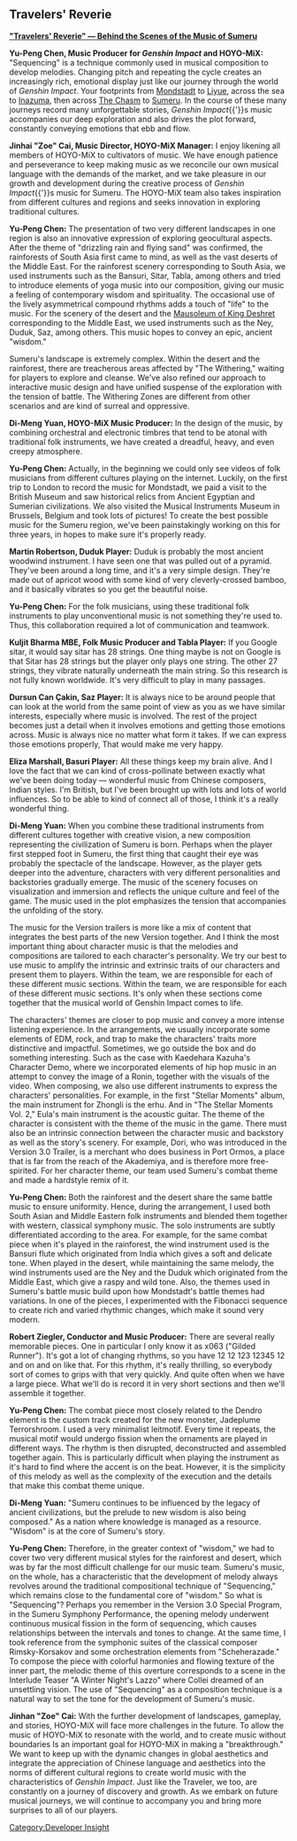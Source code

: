 {{SoundtrackTabs}}
==Travelers' Reverie==
'''[https://youtu.be/ps8oa3CRNfk "Travelers' Reverie" — Behind the Scenes of the Music of Sumeru]'''

'''Yu-Peng Chen, Music Producer for ''Genshin Impact'' and HOYO-MiX:''' "Sequencing" is a technique commonly used in musical composition to develop melodies. Changing pitch and repeating the cycle creates an increasingly rich, emotional display just like our journey through the world of ''Genshin Impact''. Your footprints from [[Mondstadt]] to [[Liyue]], across the sea to [[Inazuma]], then across [[The Chasm]] to [[Sumeru]]. In the course of these many journeys record many unforgettable stories, ''Genshin Impact''{{'}}s music accompanies our deep exploration and also drives the plot forward, constantly conveying emotions that ebb and flow.

'''Jinhai "Zoe" Cai, Music Director, HOYO-MiX Manager:''' I enjoy likening all members of HOYO-MiX to cultivators of music. We have enough patience and perseverance to keep making music as we reconcile our own musical language with the demands of the market, and we take pleasure in our growth and development during the creative process of ''Genshin Impact''{{'}}s music for Sumeru. The HOYO-MiX team also takes inspiration from different cultures and regions and seeks innovation in exploring traditional cultures.

'''Yu-Peng Chen:''' The presentation of two very different landscapes in one region is also an innovative expression of exploring geocultural aspects. After the theme of "drizzling rain and flying sand" was confirmed, the rainforests of South Asia first came to mind, as well as the vast deserts of the Middle East. For the rainforest scenery corresponding to South Asia, we used instruments such as the Bansuri, Sitar, Tabla, among others and tried to introduce elements of yoga music into our composition, giving our music a feeling of contemporary wisdom and spirituality. The occasional use of the lively asymmetrical compound rhythms adds a touch of "life" to the music. For the scenery of the desert and the [[Mausoleum of King Deshret]] corresponding to the Middle East, we used instruments such as the Ney, Duduk, Saz, among others. This music hopes to convey an epic, ancient "wisdom."

Sumeru's landscape is extremely complex. Within the desert and the rainforest, there are treacherous areas affected by "The Withering," waiting for players to explore and cleanse. We've also refined our approach to interactive music design and have unified suspense of the exploration with the tension of battle. The Withering Zones are different from other scenarios and are kind of surreal and oppressive.

'''Di-Meng Yuan, HOYO-MiX Music Producer:''' In the design of the music, by combining orchestral and electronic timbres that tend to be atonal with traditional folk instruments, we have created a dreadful, heavy, and even creepy atmosphere.

'''Yu-Peng Chen:''' Actually, in the beginning we could only see videos of folk musicians from different cultures playing on the internet. Luckily, on the first trip to London to record the music for Mondstadt, we paid a visit to the British Museum and saw historical relics from Ancient Egyptian and Sumerian civilizations. We also visited the Musical Instruments Museum in Brussels, Belgium and took lots of pictures! To create the best possible music for the Sumeru region, we've been painstakingly working on this for three years, in hopes to make sure it's properly ready.

'''Martin Robertson, Duduk Player:''' Duduk is probably the most ancient woodwind instrument. I have seen one that was pulled out of a pyramid. They've been around a long time, and it's a very simple design. They're made out of apricot wood with some kind of very cleverly-crossed bamboo, and it basically vibrates so you get the beautiful noise.

'''Yu-Peng Chen:''' For the folk musicians, using these traditional folk instruments to play unconventional music is not something they're used to. Thus, this collaboration required a lot of communication and teamwork.

'''Kuljit Bharma MBE, Folk Music Producer and Tabla Player:''' If you Google sitar, it would say sitar has 28 strings. One thing maybe is not on Google is that Sitar has 28 strings but the player only plays one string. The other 27 strings, they vibrate naturally underneath the main string. So this research is not fully known worldwide. It's very difficult to play in many passages.

'''Dursun Can Çakin, Saz Player:''' It is always nice to be around people that can look at the world from the same point of view as you as we have similar interests, especially where music is involved. The rest of the project becomes just a detail when it involves emotions and getting those emotions across. Music is always nice no matter what form it takes. If we can express those emotions properly, That would make me very happy.

'''Eliza Marshall, Basuri Player:''' All these things keep my brain alive. And I love the fact that we can kind of cross-pollinate between exactly what we've been doing today — wonderful music from Chinese composers, Indian styles. I'm British, but I've been brought up with lots and lots of world influences. So to be able to kind of connect all of those, I think it's a really wonderful thing.

'''Di-Meng Yuan:''' When you combine these traditional instruments from different cultures together with creative vision, a new composition representing the civilization of Sumeru is born. Perhaps when the player first stepped foot in Sumeru, the first thing that caught their eye was probably the spectacle of the landscape. However, as the player gets deeper into the adventure, characters with very different personalities and backstories gradually emerge. The music of the scenery focuses on visualization and immersion and reflects the unique culture and feel of the game. The music used in the plot emphasizes the tension that accompanies the unfolding of the story.

The music for the Version trailers is more like a mix of content that integrates the best parts of the new Version together. And I think the most important thing about character music is that the melodies and compositions are tailored to each character's personality. We try our best to use music to amplify the intrinsic and extrinsic traits of our characters and present them to players. Within the team, we are responsible for each of these different music sections. Within the team, we are responsible for each of these different music sections. It's only when these sections come together that the musical world of Genshin Impact comes to life.

The characters' themes are closer to pop music and convey a more intense listening experience. In the arrangements, we usually incorporate some elements of EDM, rock, and trap to make the characters' traits more distinctive and impactful. Sometimes, we go outside the box and do something interesting. Such as the case with Kaedehara Kazuha's Character Demo, where we incorporated elements of hip hop music in an attempt to convey the image of a Ronin, together with the visuals of the video. When composing, we also use different instruments to express the characters' personalities. For example, in the first "Stellar Moments" album, the main instrument for Zhongli is the erhu. And in "The Stellar Moments Vol. 2," Eula's main instrument is the acoustic guitar. The theme of the character is consistent with the theme of the music in the game. There must also be an intrinsic connection between the character music and backstory as well as the story's scenery. For example, Dori, who was introduced in the Version 3.0 Trailer, is a merchant who does business in Port Ormos, a place that is far from the reach of the Akademiya, and is therefore more free-spirited. For her character theme, our team used Sumeru's combat theme and made a hardstyle remix of it.

'''Yu-Peng Chen:''' Both the rainforest and the desert share the same battle music to ensure uniformity. Hence, during the arrangement, I used both South Asian and Middle Eastern folk instruments and blended them together with western, classical symphony music. The solo instruments are subtly differentiated according to the area. For example, for the same combat piece when it's played in the rainforest, the wind instrument used is the Bansuri flute which originated from India which gives a soft and delicate tone. When played in the desert, while maintaining the same melody, the wind instruments used are the Ney and the Duduk which originated from the Middle East, which give a raspy and wild tone. Also, the themes used in Sumeru's battle music build upon how Mondstadt's battle themes had variations. In one of the pieces, I experimented with the Fibonacci sequence to create rich and varied rhythmic changes, which make it sound very modern.

'''Robert Ziegler, Conductor and Music Producer:''' There are several really memorable pieces. One in particular I only know it as x063 ("Gilded Runner"). It's got a lot of changing rhythms, so you have 12 12 123 12345 12 and on and on like that. For this rhythm, it's really thrilling, so everybody sort of comes to grips with that very quickly. And quite often when we have a large piece. What we'll do is record it in very short sections and then we'll assemble it together.

'''Yu-Peng Chen:''' The combat piece most closely related to the Dendro element is the custom track created for the new monster, Jadeplume Terrorshroom. I used a very minimalist leitmotif. Every time it repeats, the musical motif would undergo fission when the ornaments are played in different ways. The rhythm is then disrupted, deconstructed and assembled together again. This is particularly difficult when playing the instrument as it's hard to find where the accent is on the beat. However, it is the simplicity of this melody as well as the complexity of the execution and the details that make this combat theme unique.

'''Di-Meng Yuan:''' "Sumeru continues to be influenced by the legacy of ancient civilizations, but the prelude to new wisdom is also being composed." As a nation where knowledge is managed as a resource. "Wisdom" is at the core of Sumeru's story.

'''Yu-Peng Chen:''' Therefore, in the greater context of "wisdom," we had to cover two very different musical styles for the rainforest and desert, which was by far the most difficult challenge for our music team. Sumeru's music, on the whole, has a characteristic that the development of melody always revolves around the traditional compositional technique of "Sequencing," which remains close to the fundamental core of "wisdom." So what is "Sequencing"? Perhaps you remember in the Version 3.0 Special Program, in the Sumeru Symphony Performance, the opening melody underwent continuous musical fission in the form of sequencing, which causes relationships between the intervals and tones to change. At the same time, I took reference from the symphonic suites of the classical composer Rimsky-Korsakov and some orchestration elements from "Scheherazade." To compose the piece with colorful harmonies and flowing texture of the inner part, the melodic theme of this overture corresponds to a scene in the Interlude Teaser "A Winter Night's Lazzo" where Collei dreamed of an unsettling vision. The use of "Sequencing" as a composition technique is a natural way to set the tone for the development of Sumeru's music.

'''Jinhan "Zoe" Cai:''' With the further development of landscapes, gameplay, and stories, HOYO-MiX will face more challenges in the future. To allow the music of HOYO-MiX to resonate with the world, and to create music without boundaries Is an important goal for HOYO-MiX in making a "breakthrough." We want to keep up with the dynamic changes in global aesthetics and integrate the appreciation of Chinese language and aesthetics into the norms of different cultural regions to create world music with the characteristics of ''Genshin Impact''. Just like the Traveler, we too, are constantly on a journey of discovery and growth. As we embark on future musical journeys, we will continue to accompany you and bring more surprises to all of our players.
[[Category:Developer Insight]]